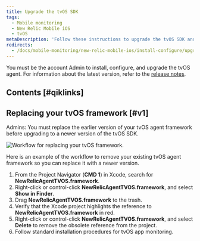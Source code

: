 ```yaml
---
title: Upgrade the tvOS SDK
tags:
  - Mobile monitoring
  - New Relic Mobile iOS
  - tvOS
metaDescription: 'Follow these instructions to upgrade the tvOS SDK and get the latest in mobile monitoring functionality'
redirects:
  - /docs/mobile-monitoring/new-relic-mobile-ios/install-configure/upgrading-new-relic-mobiles-tvos-sdk
---
```



You must be the account Admin to install, configure, and upgrade the tvOS agent. For information about the latest version, refer to the [release notes](/docs/releases/ios).

## Contents [#qiklinks]

## Replacing your tvOS framework [#v1]

Admins: You must replace the earlier version of your tvOS agent framework before upgrading to a newer version of the tvOS SDK.

<img
  title="Mobile_tvOS_replace-framework.png"
  alt="Workflow for replacing your tvOS framework."
  src={mobileTvOsReplaceFramework1}
/>

<figcaption>
  Here is an example of the workflow to remove your existing tvOS agent framework so you can replace it with a newer version.
</figcaption>

1. From the Project Navigator (**CMD 1**) in Xcode, search for **NewRelicAgentTVOS.framework**.
2. Right-click or control-click **NewRelicAgentTVOS.framework**, and select **Show in Finder**.
3. Drag **NewRelicAgentTVOS.framework** to the trash.
4. Verify that the Xcode project highlights the reference to **NewRelicAgentTVOS.framework** in red.
5. Right-click or control-click **NewRelicAgentTVOS.framework**, and select **Delete** to remove the obsolete reference from the project.
6. Follow standard installation procedures for tvOS app monitoring.
